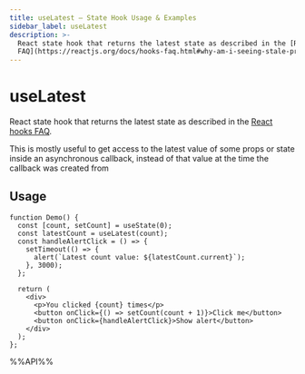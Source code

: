 ```yaml
---
title: useLatest – State Hook Usage & Examples
sidebar_label: useLatest
description: >-
  React state hook that returns the latest state as described in the [React hooks
  FAQ](https://reactjs.org/docs/hooks-faq.html#why-am-i-seeing-stale-props-or-stat
---
```

# useLatest

React state hook that returns the latest state as described in the [React hooks FAQ](https://reactjs.org/docs/hooks-faq.html#why-am-i-seeing-stale-props-or-state-inside-my-function).

This is mostly useful to get access to the latest value of some props or state inside an asynchronous callback, instead of that value at the time the callback was created from


## Usage

```tsx live
function Demo() {
  const [count, setCount] = useState(0);
  const latestCount = useLatest(count);
  const handleAlertClick = () => {
    setTimeout(() => {
      alert(`Latest count value: ${latestCount.current}`);
    }, 3000);
  };

  return (
    <div>
      <p>You clicked {count} times</p>
      <button onClick={() => setCount(count + 1)}>Click me</button>
      <button onClick={handleAlertClick}>Show alert</button>
    </div>
  );
};

```

%%API%%
